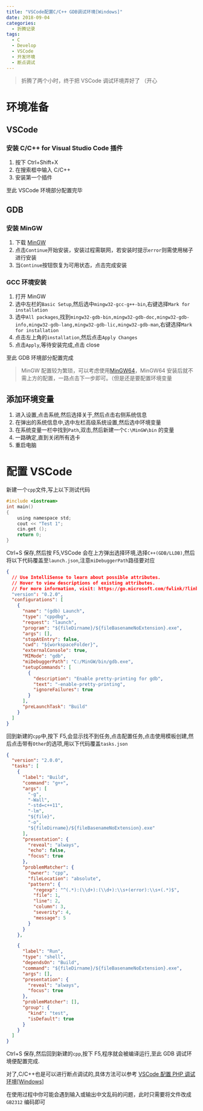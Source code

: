 ```yaml
---
title: "VSCode配置C/C++ GDB调试环境[Windows]"
date: 2018-09-04
categories:
  - 折腾记录
tags:
  - C
  - Develop
  - VSCode
  - 开发环境
  - 断点调试
---
```


> 折腾了两个小时，终于把 VSCode 调试环境弄好了 （开心

# 环境准备

## VSCode

### 安装 C/C++ for Visual Studio Code 插件

1. 按下 Ctrl+Shift+X
2. 在搜索框中输入 C/C++
3. 安装第一个插件

至此 VSCode 环境部分配置完毕

## GDB

### 安装 MinGW

1. 下载 [MinGW](https://osdn.net/projects/mingw/downloads/68260/mingw-get-setup.exe/)
2. 点击`Continue`开始安装，安装过程需联网，若安装时提示`error`则需使用梯子进行安装
3. 当`Continue`按钮恢复为可用状态，点击完成安装

### GCC 环境安装

1. 打开 MinGW
2. 选中左栏的`Basic Setup`,然后选中`mingw32-gcc-g++-bin`,右键选择`Mark for installation`
3. 选中`All packages`,找到`mingw32-gdb-bin,mingw32-gdb-doc,mingw32-gdb-info,mingw32-gdb-lang,mingw32-gdb-lic,mingw32-gdb-man`,右键选择`Mark for installation`
4. 点击左上角的`installation`,然后点击`Apply Changes`
5. 点击`Apply`,等待安装完成,点击 close

至此 GDB 环境部分配置完成

> MinGW 配置较为繁琐，可以考虑使用[MinGW64](https://mingw-w64.org)，MinGW64 安装后就不需上方的配置，一路点击下一步即可。（但是还是要配置环境变量

## 添加环境变量

1. 进入设置,点击系统,然后选择关于,然后点击右侧系统信息
2. 在弹出的系统信息中,选中左栏高级系统设置,然后选中环境变量
3. 在系统变量一栏中找到`Path`,双击,然后新建一个`C:\MinGW\bin` 的变量
4. 一路确定,直到关闭所有选卡
5. 重启电脑

# 配置 VSCode

新建一个`cpp`文件,写上以下测试代码

```c
#include <iostream>
int main()
{
    using namespace std;
    cout << "Test 1";
    cin.get ();
    return 0;
}
```

Ctrl+S 保存,然后按 F5,VSCode 会在上方弹出选择环境,选择`C++(GDB/LLDB)`,然后将以下代码覆盖至`launch.json`,注意`miDebuggerPath`路径要对应

```json
{
  // Use IntelliSense to learn about possible attributes.
  // Hover to view descriptions of existing attributes.
  // For more information, visit: https://go.microsoft.com/fwlink/?linkid=830387
  "version": "0.2.0",
  "configurations": [
    {
      "name": "(gdb) Launch",
      "type": "cppdbg",
      "request": "launch",
      "program": "${fileDirname}/${fileBasenameNoExtension}.exe",
      "args": [],
      "stopAtEntry": false,
      "cwd": "${workspaceFolder}",
      "externalConsole": true,
      "MIMode": "gdb",
      "miDebuggerPath": "C:/MinGW/bin/gdb.exe",
      "setupCommands": [
        {
          "description": "Enable pretty-printing for gdb",
          "text": "-enable-pretty-printing",
          "ignoreFailures": true
        }
      ],
      "preLaunchTask": "Build"
    }
  ]
}
```

回到新建的`cpp`中,按下 F5,会显示找不到任务,点击配置任务,点击使用模板创建,然后点击带有`Other`的选项,用以下代码覆盖`tasks.json`

```json
{
  "version": "2.0.0",
  "tasks": [
    {
      "label": "Build",
      "command": "g++",
      "args": [
        "-g",
        "-Wall",
        "-std=c++11",
        "-lm",
        "${file}",
        "-o",
        "${fileDirname}/${fileBasenameNoExtension}.exe"
      ],
      "presentation": {
        "reveal": "always",
        "echo": false,
        "focus": true
      },
      "problemMatcher": {
        "owner": "cpp",
        "fileLocation": "absolute",
        "pattern": {
          "regexp": "^(.*):(\\d+):(\\d+):\\s+(error):\\s+(.*)$",
          "file": 1,
          "line": 2,
          "column": 3,
          "severity": 4,
          "message": 5
        }
      }
    },

    {
      "label": "Run",
      "type": "shell",
      "dependsOn": "Build",
      "command": "${fileDirname}/${fileBasenameNoExtension}.exe",
      "args": [],
      "presentation": {
        "reveal": "always",
        "focus": true
      },
      "problemMatcher": [],
      "group": {
        "kind": "test",
        "isDefault": true
      }
    }
  ]
}
```

Ctrl+S 保存,然后回到新建的`cpp`,按下 F5,程序就会被编译运行,至此 GDB 调试环境便配置完成.

对了,C/C++也是可以进行断点调试的,具体方法可以参考 [VSCode 配置 PHP 调试环境\[Windows\]](https://blog.ixk.me/vscode-configuration-php-gdb-debugging-environment-windows.html)

在使用过程中你可能会遇到输入或输出中文乱码的问题，此时只需要将文件改成 `GB2312` 编码即可

